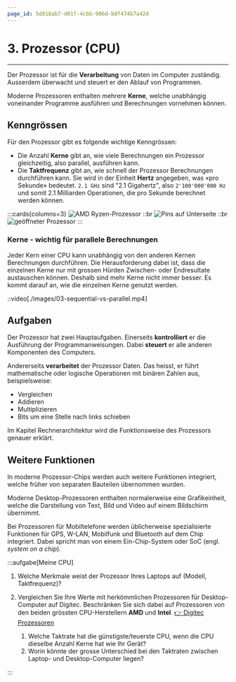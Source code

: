 ```yaml
---
page_id: 5d818ab7-d01f-4cbb-906d-b8f474b7a42d
---
```


# 3. Prozessor (CPU)
---

Der Prozessor ist für die **Verarbeitung** von Daten im Computer zuständig. Ausserdem überwacht und steuert er den Ablauf von Programmen.

Moderne Prozessoren enthalten mehrere **Kerne**, welche unabhängig voneinander Programme ausführen und Berechnungen vornehmen können.

## Kenngrössen

Für den Prozessor gibt es folgende wichtige Kenngrössen:

- Die Anzahl **Kerne** gibt an, wie viele Berechnungen ein Prozessor gleichzeitig, also parallel, ausführen kann.
- Die **Taktfrequenz** gibt an, wie schnell der Prozessor Berechnungen durchführen kann. Sie wird in der Einheit **Hertz** angegeben, was «pro Sekunde» bedeutet. `2.1 GHz` sind "2.1 Gigahertz", also `2'100'000'000 Hz` und somit 2.1 Milliarden Operationen, die pro Sekunde berechnet werden können.

:::cards{columns=3}
![AMD Ryzen-Prozessor](images/03-cpu-top.png)
::br
![Pins auf Unterseite](images/03-cpu-bottom.png)
::br
![geöffneter Prozessor](images/03-cpu-open.png)
:::

### Kerne - wichtig für parallele Berechnungen

Jeder Kern einer CPU kann unabhängig von den anderen Kernen Berechnungen durchführen. Die Herausforderung dabei ist, dass die einzelnen Kerne nur mit grossen Hürden Zwischen- oder Endresultate austauschen können. Deshalb sind mehr Kerne nicht immer besser. Es kommt darauf an, wie die einzelnen Kerne genutzt werden.

::video[./images/03-sequential-vs-parallel.mp4]

## Aufgaben

Der Prozessor hat zwei Hauptaufgaben. Einerseits **kontrolliert** er die Ausführung der Programmanweisungen. Dabei **steuert** er alle anderen Komponenten des Computers.

Andererseits **verarbeitet** der Prozessor Daten. Das heisst, er führt mathematische oder logische Operationen mit binären Zahlen aus, beispielsweise:

- Vergleichen
- Addieren
- Multiplizieren
- Bits um eine Stelle nach links schieben

Im Kapitel Rechnerarchitektur wird die Funktionsweise des Prozessors genauer erklärt.

## Weitere Funktionen

In moderne Prozessor-Chips werden auch weitere Funktionen integriert, welche früher von separaten Bauteilen übernommen wurden.

Moderne Desktop-Prozessoren enthalten normalerweise eine Grafikeinheit, welche die Darstellung von Text, Bild und Video auf einem Bildschirm übernimmt.

Bei Prozessoren für Mobiltelefone werden üblicherweise spezialisierte Funktionen für GPS, W-LAN, Mobilfunk und Bluetooth auf dem Chip integriert. Dabei spricht man von einem Ein-Chip-System oder SoC (engl. *system on a chip*).

:::aufgabe[Meine CPU]
<Answer type="state" id="998cfc97-5fac-4a43-9358-b1b1c134521c" />

1. Welche Merkmale weist der Prozessor Ihres Laptops auf (Modell, Taktfrequenz)?
   
   <Answer type="text" id="087f885c-41b8-41d0-8ac9-d95d46f0c141" />

2. Vergleichen Sie Ihre Werte mit herkömmlichen Prozessoren für Desktop-Computer auf Digitec. Beschränken Sie sich dabei auf Prozessoren von den beiden grössten CPU-Herstellern **AMD** und **Intel**. [👉 Digitec Prozessoren](https://www.digitec.ch/de/s1/producttype/prozessor-83?filter=t_bra%3D38%7C9)
   1. Welche Taktrate hat die günstigste/teuerste CPU, wenn die CPU dieselbe Anzahl Kerne hat wie Ihr Gerät?
   2. Worin könnte der grosse Unterschied bei den Taktraten zwischen Laptop- und Desktop-Computer liegen?

  <Answer type="text" id="bd480f52-a373-40fc-8666-33b977b4bc1f" />
:::
